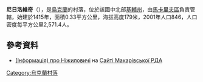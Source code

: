 <!-- 檔案不存在 [[Image:Погруддя_Леніна_перед_сільрадою_Ніжиловичі.JPG|right]] -->

{{coord|50|29|21|N|29|37|40|E|scale:30000|display=title}}

'''尼日洛維奇'''（{{lang-uk|Ніжиловичі}}），是[[烏克蘭|烏克蘭]]的村落，位於該國中北部[[基輔州|基輔州]]，由[[馬卡里夫區|馬卡里夫區]]負責管轄，始建於1415年，面積0.33平方公里，海拔高度179米，2001年人口846，人口密度每平方公里2,571.4人。

==參考資料==
* [http://adm-makariv.gov.ua/index.php?option=com_content&view=article&id=240&Itemid=5 (Інформація) про Ніжиловичі] {{Wayback|url=http://adm-makariv.gov.ua/index.php?option=com_content&view=article&id=240&Itemid=5 |date=20160920202857 }} на [http://adm-makariv.gov.ua Сайті Макарівської РДА] {{Wayback|url=http://adm-makariv.gov.ua/ |date=20170501132043 }}

{{Ukraine-geo-stub}}
[[Category:烏克蘭村落|Category:烏克蘭村落]]
